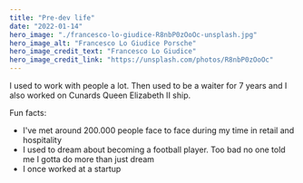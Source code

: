 ```yaml
---
title: "Pre-dev life"
date: "2022-01-14"
hero_image: "./francesco-lo-giudice-R8nbP0zOoOc-unsplash.jpg"
hero_image_alt: "Francesco Lo Giudice Porsche"
hero_image_credit_text: "Francesco Lo Giudice"
hero_image_credit_link: "https://unsplash.com/photos/R8nbP0zOoOc"
---
```


I used to work with people a lot. Then used to be
a waiter for 7 years and I also worked on Cunards Queen Elizabeth II ship.

Fun facts:

* I've met around 200.000 people face to face during my time in retail and hospitality
* I used to dream about becoming a football player. Too bad no one told me I gotta do more than  just dream
* I once worked at a startup